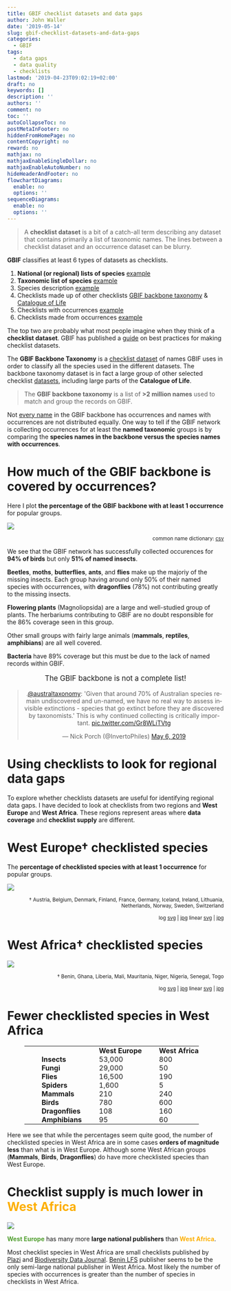 ```yaml
---
title: GBIF checklist datasets and data gaps
author: John Waller
date: '2019-05-14'
slug: gbif-checklist-datasets-and-data-gaps
categories:
  - GBIF
tags:
  - data gaps
  - data quality
  - checklists
lastmod: '2019-04-23T09:02:19+02:00'
draft: no
keywords: []
description: ''
authors: ''
comment: no
toc: ''
autoCollapseToc: no
postMetaInFooter: no
hiddenFromHomePage: no
contentCopyright: no
reward: no
mathjax: no
mathjaxEnableSingleDollar: no
mathjaxEnableAutoNumber: no
hideHeaderAndFooter: no
flowchartDiagrams:
  enable: no
  options: ''
sequenceDiagrams:
  enable: no
  options: ''
---
```


> A **checklist dataset** is a bit of a catch-all term describing any dataset that contains primarily a list of taxonomic names. The lines between a checklist dataset and an occurrence dataset can be blurry.

**GBIF** classifies at least 6 types of datasets as checklists. 

1. **National (or regional) lists of species** [example](https://www.gbif.org/dataset/de8934f4-a136-481c-a87a-b0b202b80a31)
2. **Taxonomic list of species** [example](https://www.gbif.org/dataset/7ddf754f-d193-4cc9-b351-99906754a03b)
3. Species description [example](https://www.gbif.org/dataset/02db0742-97fe-4ff8-8917-c8d2591d12a1)
4. Checklists made up of other checklists [GBIF backbone taxonomy](https://www.gbif.org/dataset/d7dddbf4-2cf0-4f39-9b2a-bb099caae36c) & [Catalogue of Life](https://www.gbif.org/dataset/7ddf754f-d193-4cc9-b351-99906754a03b)
5. Checklists with occurrences [example](https://www.gbif.org/dataset/e09e1e1f-2460-4017-a964-e999abd2bf66)
6. Checklists made from occurrences [example](https://www.gbif.org/dataset/b6a01612-c202-4310-9559-caa82aa3f957)

The top two are probably what most people imagine when they think of a **checklist dataset**. GBIF has published a [guide](https://assets.ctfassets.net/uo17ejk9rkwj/62uueQ2eNGyUyu0yeoEc8i/a9736e0554edff75fdc129f11d031181/gbif_national_checklists_best_practice_guide_en_v1.0.pdf) on best practices for making checklist datasets. 

The **GBIF Backbone Taxonomy** is a [checklist dataset](https://www.gbif.org/dataset/d7dddbf4-2cf0-4f39-9b2a-bb099caae36c) of names GBIF uses in order to classify all the species used in the different datasets. The backbone taxonomy dataset is in fact a large group of other selected checklist [datasets](https://www.gbif.org/dataset/d7dddbf4-2cf0-4f39-9b2a-bb099caae36c/constituents), including large parts of the **Catalogue of Life**. 

> The **GBIF backbone taxonomy** is a list of **>2 million names** used to match and group the records on GBIF.

Not [every name](https://www.gbif.org/species/5141022) in the GBIF backbone has occurrences and names with occurrences are not distributed equally. One way to tell if the GBIF network is collecting occurrences for at least the **named taxonomic** groups is by comparing the **species names in the backbone versus the species names with occurrences**. 


# How much of the GBIF backbone is covered by occurrences?  

Here I plot **the percentage of the GBIF backbone with at least 1 occurrence** for popular groups. 

![](/post/2019-04-23-gbif-checklist-datasets-and-data-gaps_files/popularGroupsCoverageBackbone.svg)

<div style="text-align:right;"><sub>common name dictionary: [csv](/post/2019-04-23-gbif-checklist-datasets-and-data-gaps_files/commonNameDictionary.csv)</sup></div>

We see that the GBIF network has successfully collected occurences for **94% of birds** but only **51% of named insects**. 

**Beetles**, **moths**, **butterflies**, **ants**, and **flies** make up the majoriy of the missing insects. Each group having around only 50% of their named species with occurrences, with **dragonflies** (78%) not contributing greatly to the missing insects. 

**Flowering plants** (Magnoliopsida) are a large and well-studied group of plants. The herbariums contributing to GBIF are no doubt responsible for the 86% coverage seen in this group.   

Other small groups with fairly large animals (**mammals**, **reptiles**, **amphibians**) are all well covered. 

**Bacteria** have 89% coverage but this must be due to the lack of named records within GBIF. 

<div style="text-align: center; font-size:120%">
The GBIF backbone is not a complete list!
</div>

<div style="text-align: center;">
<blockquote class="twitter-tweet tw-align-center" data-lang="en"><p lang="en" dir="ltr">.<a href="https://twitter.com/australtaxonomy?ref_src=twsrc%5Etfw">@australtaxonomy</a>: &#39;Given that around 70% of Australian species remain undiscovered and un-named, we have no real way to  assess invisible extinctions - species that go extinct before they are discovered by taxonomists.&#39; This is why continued collecting is critically important. <a href="https://t.co/Gr8WLiTVtg">pic.twitter.com/Gr8WLiTVtg</a></p>&mdash; Nick Porch (@InvertoPhiles) <a href="https://twitter.com/InvertoPhiles/status/1125233614243807232?ref_src=twsrc%5Etfw">May 6, 2019</a></blockquote>
<script async src="https://platform.twitter.com/widgets.js" charset="utf-8"></script>
</div>

# Using checklists to look for regional data gaps 

To explore whether checklists datasets are useful for identifying regional data gaps. I have decided to look at checklists from two regions  and **West Europe** and **West Africa**. These regions represent areas where **data coverage** and **checklist supply** are different. 

# West Europe† checklisted species 

The **percentage of checklisted species with at least 1 occurrence** for popular groups. 

![](/post/2019-04-23-gbif-checklist-datasets-and-data-gaps_files/westEuropeCoveragePopularGroups.svg)

<div style="text-align:right;"><sub >† Austria, Belgium, Denmark, Finland, France, Germany, Iceland, Ireland, Lithuania, Netherlands, Norway, Sweden, Switzerland</sup></div>
<div style="text-align:right;"><sub>
log [svg](/post/2019-04-23-gbif-checklist-datasets-and-data-gaps_files/logScaleWestEuropeCoveragePopularGroups.svg) | [ jpg](/post/2019-04-23-gbif-checklist-datasets-and-data-gaps_files/logScaleWestEuropeCoveragePopularGroups.jpg) linear [svg](/post/2019-04-23-gbif-checklist-datasets-and-data-gaps_files/westEuropeCoveragePopularGroups.svg) | [jpg](/post/2019-04-23-gbif-checklist-datasets-and-data-gaps_files/westEuropeCoveragePopularGroups.jpg) 
</sub>
</div>


# West Africa† checklisted species

![](/post/2019-04-23-gbif-checklist-datasets-and-data-gaps_files/westAfricaCoveragePopularGroups.svg)

<div style="text-align:right;"><sub>† Benin, Ghana, Liberia, Mali, Mauritania, Niger, Nigeria, Senegal, Togo</sup></div>

<div style="text-align:right;"><sub>
log [svg](/post/2019-04-23-gbif-checklist-datasets-and-data-gaps_files/logWestAfricaCoveragePopularGroups.svg) | [ jpg](/post/2019-04-23-gbif-checklist-datasets-and-data-gaps_files/logWestAfricaCoveragePopularGroups.jpg) linear [svg](/post/2019-04-23-gbif-checklist-datasets-and-data-gaps_files/linearWestAfricaCoveragePopularGroups.svg) | [jpg](/post/2019-04-23-gbif-checklist-datasets-and-data-gaps_files/linearWestAfricaCoveragePopularGroups.jpg) 
</sub>
</div>

# Fewer checklisted species in West Africa

<style>
table {
  border-collapse: collapse;
}

table, td, th {
  padding:0px 0px 0px 40px;
  <!-- margin: 0 auto; -->
}
</style>

<table>
  <tr>
    <th></th>
    <th><b>West Europe</b></th>
    <th><b>West Africa</b></th> 
  </tr>
  <tr>
    <td><b>Insects<b/></td>
    <td>53,000</td> 
    <td>800</td>
  </tr>
  <tr>
    <td><b>Fungi<b/></td>
    <td>29,000</td> 
    <td>50</td>
  </tr>
  </tr>
  <tr>
    <td><b>Flies<b/></td>
    <td>16,500</td> 
    <td>190</td>
  </tr>
  </tr>
  <tr>
  <tr>
    <td><b>Spiders<b/></td>
    <td>1,600</td> 
    <td>5</td>
  </tr>
  </tr>
  <tr>
    <td><b>Mammals<b/></td>
    <td>210</td> 
    <td>240</td>
  </tr>
  <tr>
    <td><b>Birds<b/></td>
    <td>780</td> 
    <td>600</td>
  </tr>
  <tr>
    <td><b>Dragonflies<b/></td>
    <td>108</td> 
    <td>160</td>
  </tr>
  <tr>
    <td><b>Amphibians<b/></td>
    <td>95</td> 
    <td>60</td>
  </tr>
</table>

Here we see that while the percentages seem quite good, the number of checklisted species in West Africa are in some cases **orders of magnitude less** than what is in West Europe. Although some West African groups (**Mammals**, **Birds**, **Dragonflies**) do have more checklisted species than West Europe.


# Checklist supply is much lower in <b><span style="color: #FDAF02">West Africa</span></b>


![](/post/2019-04-23-gbif-checklist-datasets-and-data-gaps_files/histogramOfChecklistDatasetSize.svg)

<b><span style="color: #509E2F">West Europe</span></b> has many more **large national publishers** than <b><span style="color: #FDAF02">West Africa</span></b>. 


Most checklist species in West Africa are small checklists published by [Plazi](https://www.gbif.org/dataset/search?type=CHECKLIST&publishing_org=7ce8aef0-9e92-11dc-8738-b8a03c50a862) and [Biodiversity Data Journal](https://www.gbif.org/dataset/search?type=CHECKLIST&publishing_org=750a8724-fa66-4c27-b645-bd58ac5ee010). [Benin LFS](https://www.gbif.org/dataset/dba21dbc-ea38-4bbf-b50f-ba3d256e1f73) publisher seems to be the only semi-large national publisher in West Africa. Most likely the number of species with occurrences is greater than the number of species in checklists in West Africa. 

<!--more-->

